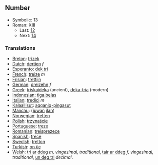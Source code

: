 ==Number==

*Symbolic: 13
*Roman: XIII
**Last: [[twelve|12]]
**Next: [[fourteen|14]]

===Translations===

*[[Breton]]: [[trizek]]
*[[Dutch]]: [[dertien]] ''f''
*[[Esperanto]]: [[dek tri]]
*[[French]]: [[treize]] ''m''
*[[Frisian]]: [[trettjin]]
*[[German]]: [[dreizehn]] ''f''
*[[Greek]]: [[triskaideka]] (ancient), [[deka-tria]] (modern)
*[[Indonesian]]: [[tiga belas]]
*[[Italian]]: [[tredici]] ''m''
*[[Kalaallisut]]: [[aqqaniq-pingasut]]
*[[Manchu]]: ([[juwan]] [[ilan]])
*[[Norwegian]]: [[tretten]]
*[[Polish]]: [[trzynaście]]
*[[Portuguese]]: [[treze]]
*[[Romanian]]: [[treisprezece]]
*[[Spanish]]: [[trece]]
*[[Swedish]]: [[tretton]]
*[[Turkish]]: [[on üç]]
*[[Welsh]]: [[tri ar ddeg]] ''m, vingesimal, traditional'', [[tair ar ddeg]] ''f, vingesimal, traditional'', [[un deg tri]] ''decimal''.